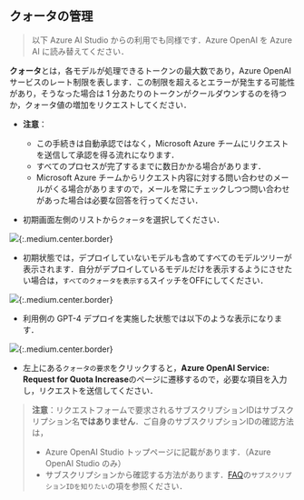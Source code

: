 ## クォータの管理

> 以下 Azure AI Studio からの利用でも同様です．Azure OpenAI を Azure AI に読み替えてください．

**クォータ**とは，各モデルが処理できるトークンの最大数であり，Azure OpenAI サービスのレート制限を表します．この制限を超えるとエラーが発生する可能性があり，そうなった場合は 1 分あたりのトークンがクールダウンするのを待つか，クォータ値の増加をリクエストしてください．

- **注意**：
  - この手続きは自動承認ではなく，Microsoft Azure チームにリクエストを送信して承認を得る流れになります．
  - すべてのプロセスが完了するまでに数日かかる場合があります．
  - Microsoft Azure チームからリクエスト内容に対する問い合わせのメールがくる場合がありますので，メールを常にチェックしつつ問い合わせがあった場合は必要な回答を行ってください．


- 初期画面左側のリストから`クォータ`を選択してください．

![](img/01_openaiquota1.png){:.medium.center.border}

- 初期状態では，デプロイしていないモデルも含めてすべてのモデルツリーが表示されます．自分がデプロイしているモデルだけを表示するようにさせたい場合は，`すべてのクォータを表示する`スイッチをOFFにしてください．

![](img/02_aistudioquota2.png){:.medium.center.border}

- 利用例の GPT-4 デプロイを実施した状態では以下のような表示になります．

![](img/02_openaiquota2.png){:.medium.center.border}

- 左上にある`クォータの要求`をクリックすると，**Azure OpenAI Service: Request for Quota Increase**のページに遷移するので，必要な項目を入力し，リクエストを送信してください．

> **注意**：リクエストフォームで要求されるサブスクリプションIDはサブスクリプション名**ではありません**．ご自身のサブスクリプションIDの確認方法は，
> - Azure OpenAI Studio トップページに記載があります．（Azure OpenAI Studio のみ）
> - サブスクリプションから確認する方法があります．[FAQ](/research_computing/utokyo_azure/faq/)の`サブスクリプションIDを知りたい`の項を参照ください．
